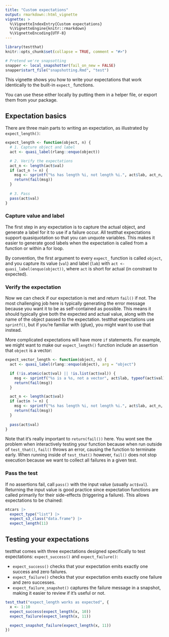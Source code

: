 ```yaml
---
title: "Custom expectations"
output: rmarkdown::html_vignette
vignette: >
  %\VignetteIndexEntry{Custom expectations}
  %\VignetteEngine{knitr::rmarkdown}
  %\VignetteEncoding{UTF-8}
---
```


```r
library(testthat)
knitr::opts_chunk$set(collapse = TRUE, comment = "#>")

# Pretend we're snapsotting
snapper <- local_snapshotter(fail_on_new = FALSE)
snapper$start_file("snapshotting.Rmd", "test")
```

This vignette shows you how to write your expectations that work identically to the built-in `expect_` functions. 

You can use these either locally by putting them in a helper file, or export them from your package.

## Expectation basics

There are three main parts to writing an expectation, as illustrated by `expect_length()`:

```r
expect_length <- function(object, n) {  
  # 1. Capture object and label
  act <- quasi_label(rlang::enquo(object))

  # 2. Verify the expectations
  act_n <- length(act$val)
  if (act_n != n) {
    msg <- sprintf("%s has length %i, not length %i.", act$lab, act_n, n)
    return(fail(msg))
  }
  
  # 3. Pass
  pass(act$val)
}
```

### Capture value and label

The first step in any expectation is to capture the actual object, and generate a label for it to use if a failure occur. All testthat expectations support quasiquotation so that you can unquote variables. This makes it easier to generate good labels when the expectation is called from a function or within a for loop.

By convention, the first argument to every `expect_` function is called `object`, and you capture its value (`val`) and label (`lab`) with `act <- quasi_label(enquo(object))`, where `act` is short for actual (in constrast to expected).

### Verify the expectation

Now we can check if our expectation is met and return `fail()` if not. The most challenging job here is typically generating the error message because you want it to be as self-contained as possible. This means it should typically give both the expected and actual value, along with the name of the object passed to the expectation. testthat expectations use `sprintf()`, but if you're familiar with {glue}, you might want to use that instead.

More complicated expectations will have more `if` statements. For example, we might want to make our `expect_length()` function include an assertion that `object` is a vector:

```r
expect_vector_length <- function(object, n) {  
  act <- quasi_label(rlang::enquo(object), arg = "object")

  if (!is.atomic(act$val) || !is.list(act$val)) {
    msg <- sprintf("%s is a %s, not a vector", act$lab, typeof(act$val))
    return(fail(msg))
  }

  act_n <- length(act$val)
  if (act$n != n) {
    msg <- sprintf("%s has length %i, not length %i.", act$lab, act_n, n)
    return(fail(msg))
  }
  
  pass(act$val)
}
```

Note that it's really important to `return(fail())` here. You wont see the problem when interactively testing your function because when run outside of `test_that()`, `fail()` throws an error, causing the function to terminate early. When running inside of `test_that()` however, `fail()` does not stop execution because we want to collect all failures in a given test.

### Pass the test

If no assertions fail, call `pass()` with the input value (usually `act$val`). Returning the input value is good practice since expectation functions are called primarily for their side-effects (triggering a failure). This allows expectations to be chained:

```r
mtcars |>
  expect_type("list") |>
  expect_s3_class("data.frame") |> 
  expect_length(11)
```

## Testing your expectations

testthat comes with three expectations designed specifically to test expectations: `expect_success()` and `expect_failure()`:

* `expect_success()` checks that your expectation emits exactly one success and zero failures.
* `expect_failure()` checks that your expectation emits exactly one failure and zero successes. 
* `expect_failure_snapshot()` captures the failure message in a snapshot, making it easier to review if it's useful or not.

```r
test_that("expect_length works as expected", {
  x <- 1:10
  expect_success(expect_length(x, 10))
  expect_failure(expect_length(x, 11))

  expect_snapshot_failure(expect_length(x, 11))
})
```
